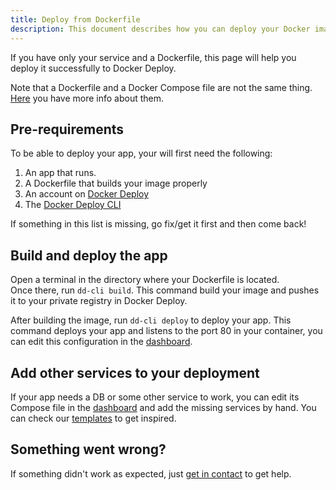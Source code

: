 ```yaml
---
title: Deploy from Dockerfile
description: This document describes how you can deploy your Docker image if you only have a Dockerfile
---
```


If you have only your service and a Dockerfile, this page will help you deploy it successfully to Docker Deploy.

Note that a Dockerfile and a Docker Compose file are not the same thing. [Here](https://stackoverflow.com/a/45549372) you have more info about them.

## Pre-requirements

To be able to deploy your app, your will first need the following:

1. An app that runs.
2. A Dockerfile that builds your image properly
3. An account on [Docker Deploy](https://dockerdeploy.cloud/dashboard)
4. The [Docker Deploy CLI](/quickstart/cli)

If something in this list is missing, go fix/get it first and then come back!

## Build and deploy the app

Open a terminal in the directory where your Dockerfile is located.  
Once there, run `dd-cli build`. This command build your image and pushes it to your private registry in Docker Deploy.

After building the image, run `dd-cli deploy` to deploy your app. This command deploys your app and listens to the port 80 in your container, you can edit this configuration in the [dashboard](https://dockerdeploy.cloud/dashboard).

## Add other services to your deployment

If your app needs a DB or some other service to work, you can edit its Compose file in the [dashboard](https://dockerdeploy.cloud/dashboard) and add the missing services by hand. You can check our [templates](https://github.com/jclapadula/docker-deploy/tree/main/templates) to get inspired.

## Something went wrong?

If something didn't work as expected, just [get in contact](mailto:support@dockerdeploy.cloud) to get help.

